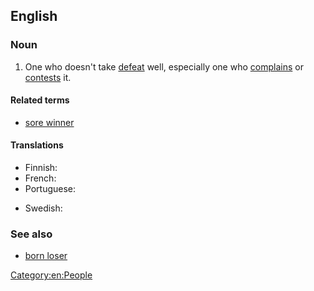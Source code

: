 ==English==

===Noun===
{{en-noun|head=[[sore]] [[loser]]}}

# {{informal}} One who doesn't take [[defeat]] well, especially one who [[complain]]s or [[contest]]s it.

====Related terms====
* [[sore winner]]

====Translations====
{{trans-top|who doesn't take defeat well, especially one who complains or contests it}}
* Finnish: {{t-|fi|huono häviäjä}}
* French: {{t+|fr|mauvais perdant}}
* Portuguese: {{t-|pt|mau perdedor}}
{{trans-mid}}
* Swedish: {{t-|sv|dålig förlorare}}
{{trans-bottom}}

===See also===
* [[born loser]]

[[Category:en:People]]